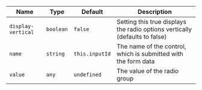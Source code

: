 
  | Name | Type | Default | Description |
| --- | --- | --- | --- |
| `display-vertical` | `boolean` | `false` | Setting this true displays the radio options vertically (defaults to false) |
| `name` | `string` | `this.inputId` | The name of the control, which is submitted with the form data |
| `value` | `any` | `undefined` | The value of the radio group |

